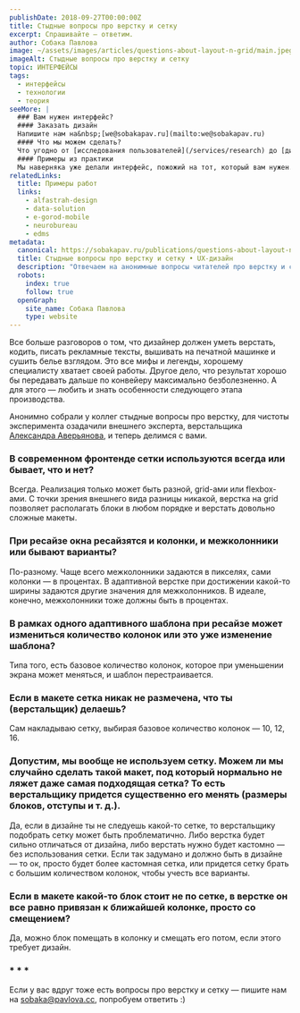 ```yaml
---
publishDate: 2018-09-27T00:00:00Z
title: Стыдные вопросы про верстку и сетку
excerpt: Спрашивайте — ответим.
author: Собака Павлова
image: ~/assets/images/articles/questions-about-layout-n-grid/main.jpeg
imageAlt: Стыдные вопросы про верстку и сетку
topic: ИНТЕРФЕЙСЫ
tags:
  - интерфейсы
  - технологии
  - теория
seeMore: |
  ### Вам нужен интерфейс?
  #### Заказать дизайн
  Напишите нам на&nbsp;[we@sobakapav.ru](mailto:we@sobakapav.ru)
  #### Что мы можем сделать?
  Что угодно от [исследования пользователей](/services/research) до [дизайна интерфейса под ключ](/services/ux-design). 
  #### Примеры из практики
  Мы наверняка уже делали интерфейс, пожожий на тот, который вам нужен. [Проверьте](https://sobakapav.ru/portfolio).
relatedLinks:
  title: Примеры работ
  links:
    - alfastrah-design
    - data-solution
    - e-gorod-mobile
    - neurobureau
    - edms
metadata:
  canonical: https://sobakapav.ru/publications/questions-about-layout-n-grid
  title: Стыдные вопросы про верстку и сетку • UX-дизайн
  description: "Отвечаем на анонимные вопросы читателей про верстку и сетку в дизайне интерфейсов"
  robots:
    index: true
    follow: true
  openGraph:
    site_name: Собака Павлова
    type: website
---
```



Все больше разговоров о том, что дизайнер должен уметь верстать, кодить, писать рекламные тексты, вышивать на печатной машинке и сушить белье взглядом. Это все мифы и легенды, хорошему специалисту хватает своей работы. Другое дело, что результат хорошо бы передавать дальше по конвейеру максимально безболезненно. А для этого — любить и знать особенности следующего этапа производства.

Анонимно собрали у коллег стыдные вопросы про верстку, для чистоты эксперимента озадачили внешнего эксперта, верстальщика [Александра Аверьянова](https://www.facebook.com/profile.php?id=100004692857333&source=post_page---------------------------), и теперь делимся с вами.

### В современном фронтенде сетки используются всегда или бывает, что и нет?

Всегда. Реализация только может быть разной, grid-ами или flexbox-ами. С точки зрения внешнего вида разницы никакой, верстка на grid позволяет располагать блоки в любом порядке и верстать довольно сложные макеты.

### При ресайзе окна ресайзятся и колонки, и межколонники или бывают варианты?

По-разному. Чаще всего межколонники задаются в пикселях, сами колонки — в процентах. В адаптивной верстке при достижении какой-то ширины задаются другие значения для межколонников. В идеале, конечно, межколонники тоже должны быть в процентах.

### В рамках одного адаптивного шаблона при ресайзе может измениться количество колонок или это уже изменение шаблона?

Типа того, есть базовое количество колонок, которое при уменьшении экрана может меняться, и шаблон перестраивается.

### Если в макете сетка никак не размечена, что ты (верстальщик) делаешь?

Сам накладываю сетку, выбирая базовое количество колонок — 10, 12, 16.

### Допустим, мы вообще не используем сетку. Можем ли мы случайно сделать такой макет, под который нормально не ляжет даже самая подходящая сетка? То есть верстальщику придется существенно его менять (размеры блоков, отступы и т. д.).

Да, если в дизайне ты не следуешь какой-то сетке, то верстальщику подобрать сетку может быть проблематично. Либо верстка будет сильно отличаться от дизайна, либо верстать нужно будет кастомно — без использования сетки. Если так задумано и должно быть в дизайне — то ок, просто будет более кастомная сетка, или придется сетку брать с большим количеством колонок, чтобы учесть все варианты.

### Если в макете какой-то блок стоит не по сетке, в верстке он все равно привязан к ближайшей колонке, просто со смещением?

Да, можно блок помещать в колонку и смещать его потом, если этого требует дизайн.

### * * *

Если у вас вдруг тоже есть вопросы про верстку и сетку — пишите нам на sobaka@pavlova.cc, попробуем ответить :)

